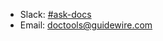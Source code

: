 - Slack: [#ask-docs](https://guidewire.slack.com/archives/C2LUW57BL)
- Email: [doctools@guidewire.com](mailto:doctools@guidewire.com)
